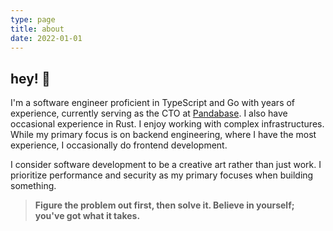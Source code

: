```yaml
---
type: page
title: about
date: 2022-01-01
---
```


## hey! 👋

I'm a software engineer proficient in TypeScript and Go with years of experience, currently serving as the CTO at [Pandabase](https://pandabase.io). I also have occasional experience in Rust. I enjoy working with complex infrastructures. While my primary focus is on backend engineering, where I have the most experience, I occasionally do frontend development.

 I consider software development to be a creative art rather than just work. I prioritize performance and security as my primary focuses when building something.


> **Figure the problem out first, then solve it. Believe in yourself; you've got what it takes.**

